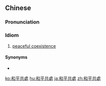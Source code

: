 {{also|和平共处}}
==Chinese==
{{zh-forms|s=和平共处|type=22}}

===Pronunciation===
{{zh-pron
|m=hépíng gòngchǔ
|c=wo4 ping4 gung6 cyu2
|cat=id
}}

===Idiom===
{{zh-idiom}}

# {{lb|zh|Advanced Mandarin}} [[peaceful coexistence]]

====Synonyms====
* {{zh-l|和平共存}}

[[ko:和平共處]]
[[hu:和平共處]]
[[ja:和平共處]]
[[zh:和平共處]]